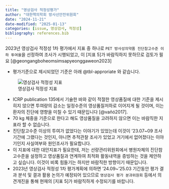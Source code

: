 ```yaml
---
title: "영상검사 적정성평가"
author: "대한핵의학회 방사선안전위원회"
date: "2024-11-21"
date-modified: "2025-01-13"
categories: [issue, 영상검사, 적정성]
bibliography: references.bib
---
```


2023년 영상검사 적정성 1차 평가에서 지표 중 하나로 `PET 방사성의약품 진단참고수준 이하 투여율`을 선정하여 조사가 시행되었고, 이 \[지표 5\]가 바람직하지 못하므로 검토가 필요 [@geongangboheomsimsapyeonggaweon2023]

-   평가기준으로 제시되었던 기준은 아래 @tbl-approriate 와 같습니다.

![영상검사 적정성 지표](image/영상검사적정성지표.JPG){#tbl-approriate}

-   ICRP publication 135에서 기슐한 바와 같이 적절한 영상품질에 대한 기준을 제시히지 않으면 투여량의 감소는 일정수준의 영상품질저하로 이어지게 될 것이며, 이는 환자의 진단에 영향을 미칠 수 있기 때문입니다 [@vañó2017].
-   70 kg 체중을 기준으로 한다고 해도 영상품질을 고려하지 않으면 이는 바람직한 지표라 할 수 없습니다.
-   진단참고수준 이상의 투여가 없었다는 이야기가 있었는데 이것이 '23.07\~09 조사기간에 그랬다는 것인지, 아니면 추적관찰 조사가 있었고 거기에서 없어졌다는 이야기인지 사실여부와 원인조사가 필요합니다.
-   이 지표에 대한 대안지표가 필요한데, 저는 선량관리위원회에서 병원자체의 진단참고수준을 설정하고 영상품질과 연계하여 최적화 활동내역을 증빙하는 것을 제안하고 싶습니다. 이것이 비록 힘들기는 하지만 바람직한 방향이기 때문입니다.
-   2023년 영상검사 적정성 1차 평가계획에 의하면 '24.09\~'25.03 기간동안 평가 결과 분석 및 결과 활용 논의가 예정되어 있으므로 `영상검사 평가 분과위원회` 등에서 의견개진을 통해 현재의 \[지표 5\]가 바람직하게 수정되기를 바랍니다.
